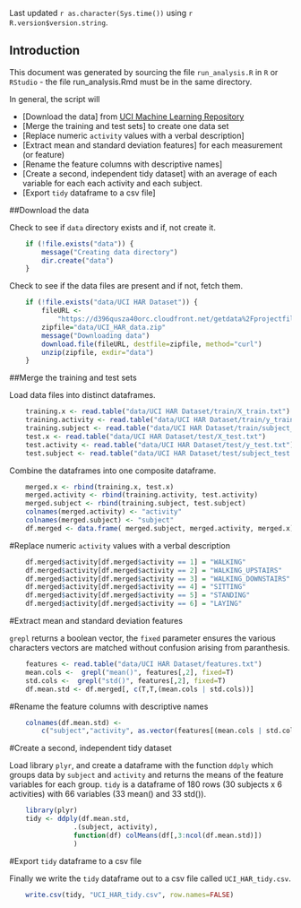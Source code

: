 
Last updated `r as.character(Sys.time())` using `r R.version$version.string`.

## Introduction

This document was generated by sourcing the file `run_analysis.R` in `R` or `RStudio` - the file run_analysis.Rmd must 
be in the same directory.

In general, the script will
 
* [Download the data] from
  [UCI Machine Learning Repository](http://archive.ics.uci.edu/ml/index.html)
* [Merge the training and test sets]  to create one data set
* [Replace numeric `activity` values with a verbal description]  
* [Extract mean and standard deviation features] for each measurement (or feature)
* [Rename the feature columns with descriptive names]
* [Create a second, independent tidy dataset] with an average of each variable
  for each each activity and each subject.  
* [Export `tidy` dataframe to a csv file]

##Download the data

Check to see if `data` directory exists and if, not create it. 

```r
	if (!file.exists("data")) {
		message("Creating data directory")
		dir.create("data")
    }
```

Check to see if the data files are present and if not, fetch them.

```r
	if (!file.exists("data/UCI HAR Dataset")) {
		fileURL <- 
			"https://d396qusza40orc.cloudfront.net/getdata%2Fprojectfiles%2FUCI%20HAR%20Dataset.zip"
		zipfile="data/UCI_HAR_data.zip"
		message("Downloading data")
		download.file(fileURL, destfile=zipfile, method="curl")
		unzip(zipfile, exdir="data")
    }
```

##Merge the training and test sets

Load data files into distinct dataframes.
 
```r
	training.x <- read.table("data/UCI HAR Dataset/train/X_train.txt")
	training.activity <- read.table("data/UCI HAR Dataset/train/y_train.txt")
	training.subject <- read.table("data/UCI HAR Dataset/train/subject_train.txt")
	test.x <- read.table("data/UCI HAR Dataset/test/X_test.txt")
	test.activity <- read.table("data/UCI HAR Dataset/test/y_test.txt")
	test.subject <- read.table("data/UCI HAR Dataset/test/subject_test.txt")
```
Combine the dataframes into one composite dataframe.

```r
	merged.x <- rbind(training.x, test.x)
	merged.activity <- rbind(training.activity, test.activity)
	merged.subject <- rbind(training.subject, test.subject)
	colnames(merged.activity) <- "activity"
	colnames(merged.subject) <- "subject"
	df.merged <- data.frame( merged.subject, merged.activity, merged.x)
```
#Replace numeric `activity` values with a verbal description

```r
	df.merged$activity[df.merged$activity == 1] = "WALKING"
	df.merged$activity[df.merged$activity == 2] = "WALKING_UPSTAIRS"
	df.merged$activity[df.merged$activity == 3] = "WALKING_DOWNSTAIRS"
	df.merged$activity[df.merged$activity == 4] = "SITTING"
	df.merged$activity[df.merged$activity == 5] = "STANDING"
	df.merged$activity[df.merged$activity == 6] = "LAYING"
```
#Extract mean and standard deviation features

`grepl` returns a boolean vector, the `fixed` parameter ensures the various characters vectors are matched 
without confusion arising from paranthesis.


```r
	features <- read.table("data/UCI HAR Dataset/features.txt")
	mean.cols <-  grepl("mean()", features[,2], fixed=T)
	std.cols <-  grepl("std()", features[,2], fixed=T) 
	df.mean.std <- df.merged[, c(T,T,(mean.cols | std.cols))]
```

#Rename the feature columns with descriptive names
```r
	colnames(df.mean.std) <- 
		c("subject","activity", as.vector(features[(mean.cols | std.cols), 2]))
```

#Create a second, independent tidy dataset

Load library `plyr`, and create a dataframe with the function `ddply` which groups data by `subject` and
`activity` and returns the means of the feature variables for each group.
`tidy` is a dataframe of 180 rows (30 subjects x 6 activities) with 66 variables (33 mean() and 33 std()).

```r
	library(plyr)
	tidy <- ddply(df.mean.std, 
				.(subject, activity), 
				function(df) colMeans(df[,3:ncol(df.mean.std)])
				)
```

#Export `tidy` dataframe to a csv file

Finally we write the `tidy` dataframe out to a csv file called 
`UCI_HAR_tidy.csv`.

```r
	write.csv(tidy, "UCI_HAR_tidy.csv", row.names=FALSE)
```


